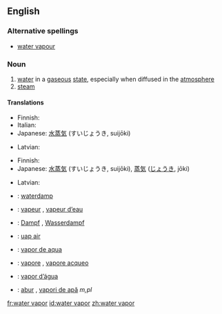 ==English==

===Alternative spellings===
* [[water vapour]]

===Noun===
{{wikipedia}}
{{en-noun|sg=[[water]] [[vapor]]}}

# [[water]] in a [[gaseous]] [[state]], especially when diffused in the [[atmosphere]]
# [[steam]]

====Translations====
{{trans-top|water in a gaseous state}}
* Finnish: {{t-|fi|vesihöyry}}
* Italian: {{t|it|vapore acqueo|m}}
* Japanese: [[水蒸気]] (すいじょうき, suijōki)
{{trans-mid}}
* Latvian: {{t|lv|ūdens tvaiks|g=m|xs=Latvian}}
{{trans-bottom}}

{{trans-top|steam}}
* Finnish: {{t-|fi|vesihöyry}}
* Japanese: [[水蒸気]] (すいじょうき, suijōki), [[蒸気]] ([[じょうき]], jōki)
{{trans-mid}}
* Latvian: {{t|lv|ūdens tvaiks|g=m|xs=Latvian}}
{{trans-bottom}}

{{checktrans-top}}
* {{ttbc|Dutch}}: [[waterdamp]] {{m}}
* {{ttbc|French}}: [[vapeur]] {{f}}, [[vapeur d’eau]] {{f}}
* {{ttbc|German}}: [[Dampf]] {{m}}, [[Wasserdampf]] {{m}}
* {{ttbc|Indonesian}}: [[uap air]]
* {{ttbc|Interlingua}}: [[vapor de aqua]]
{{checktrans-mid}}
* {{ttbc|Italian}}: [[vapore]] {{m}},  [[vapore acqueo]] {{m}}
* {{ttbc|Portuguese}}: [[vapor d’água]] {{m}}
* {{ttbc|Romanian}}: [[abur]] {{m}}, [[vapori de apă]] ''m,pl''
{{checktrans-bottom}}

[[fr:water vapor]]
[[id:water vapor]]
[[zh:water vapor]]